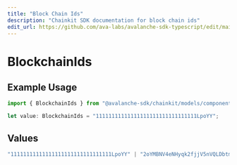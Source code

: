 ```yaml
---
title: "Block Chain Ids"
description: "Chainkit SDK documentation for block chain ids"
edit_url: https://github.com/ava-labs/avalanche-sdk-typescript/edit/main/chainkit/docs/models/components/blockchainids.md
---
```


# BlockchainIds

## Example Usage

```typescript
import { BlockchainIds } from "@avalanche-sdk/chainkit/models/components";

let value: BlockchainIds = "11111111111111111111111111111111LpoYY";
```

## Values

```typescript
"11111111111111111111111111111111LpoYY" | "2oYMBNV4eNHyqk2fjjV5nVQLDbtmNJzq5s3qs3Lo6ftnC6FByM" | "2JVSBoinj9C2J33VntvzYtVJNZdN2NKiwwKjcumHUWEb5DbBrm" | "2q9e4r6Mu3U68nU1fYjgbR6JvwrRx36CohpAX5UQxse55x1Q5" | "yH8D7ThNJkxmtkuv2jgBa4P1Rn3Qpr4pPr7QYNfcdoS6k6HWp"
```